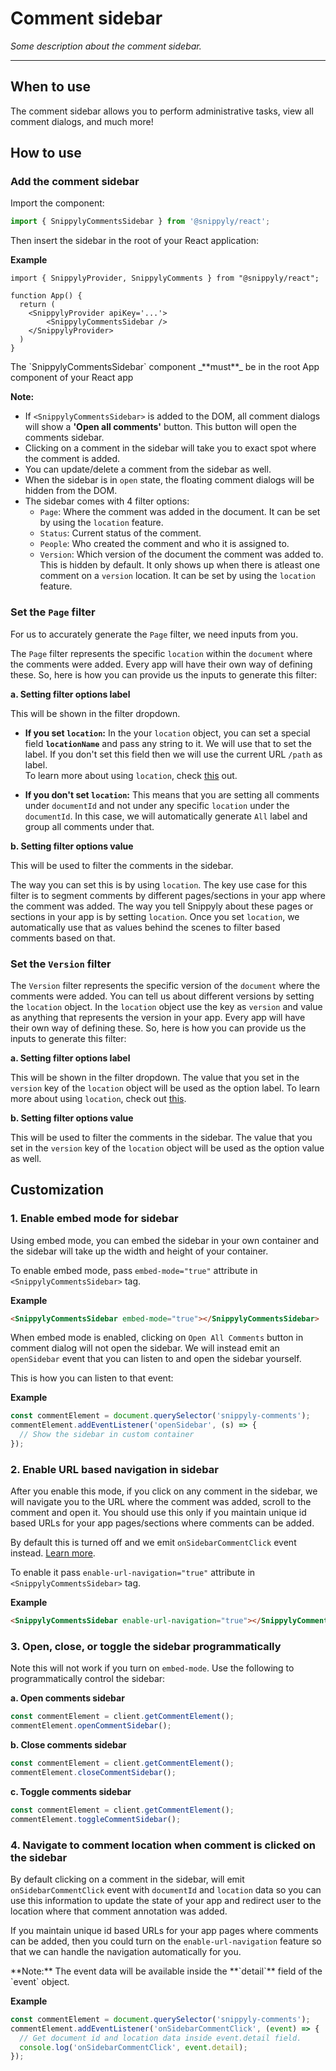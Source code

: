 
# Comment sidebar

_Some description about the comment sidebar._

---

## When to use

The comment sidebar allows you to perform administrative tasks, view all comment dialogs, and much more!

## How to use

### Add the comment sidebar

Import the component:

```jsx copy
import { SnippylyCommentsSidebar } from '@snippyly/react';
```

Then insert the sidebar in the root of your React application:

**Example**

```tsx copy {6} showLineNumbers
import { SnippylyProvider, SnippylyComments } from "@snippyly/react";

function App() {
  return (
    <SnippylyProvider apiKey='...'>
        <SnippylyCommentsSidebar />
    </SnippylyProvider>
  )
}
```

<Callout type="warning">
  The `SnippylyCommentsSidebar` component _**must**_ be in the root App component of your React app
</Callout>

**Note:**

- If `<SnippylyCommentsSidebar>` is added to the DOM, all comment dialogs will show a **'Open all comments'** button. This button will open the comments sidebar.
- Clicking on a comment in the sidebar will take you to exact spot where the comment is added.
- You can update/delete a comment from the sidebar as well.
- When the sidebar is in `open` state, the floating comment dialogs will be hidden from the DOM.
- The sidebar comes with 4 filter options:
  - `Page`: Where the comment was added in the document. It can be set by using the `location` feature.
  - `Status`: Current status of the comment.
  - `People`: Who created the comment and who it is assigned to.
  - `Version`: Which version of the document the comment was added to. This is hidden by default. It only shows up when there is atleast one comment on a `version` location. It can be set by using the `location` feature.

### Set the `Page` filter

For us to accurately generate the `Page` filter, we need inputs from you.

The `Page` filter represents the specific `location` within the `document` where the comments were added.  Every app will have their own way of defining these. So, here is how you can provide us the inputs to generate this filter:

**a. Setting filter options label**

This will be shown in the filter dropdown.

- **If you set `location`:**  In the your `location` object, you can set a special field **`locationName`** and pass any string to it. We will use that to set the label.  If you don't set this field then we will use the current URL `/path` as label.  
  To learn more about using `location`, check [this](doc:set-location) out.

- **If you don't set `location`:** This means that you are setting all comments under `documentId` and not under any specific `location` under the `documentId`.  In this case, we will automatically generate `All` label and group all comments under that.

**b. Setting filter options value**

This will be used to filter the comments in the sidebar.

The way you can set this is by using `location`. The key use case for this filter is to segment comments by different pages/sections in your app where the comment was added. The way you tell Snippyly about these pages or sections in your app is by setting `location`. Once you set `location`, we automatically use that as values behind the scenes to filter based comments based on that.

### Set the `Version` filter

The `Version` filter represents the specific version of the `document` where the comments were added. You can tell us about different versions by setting the `location` object. In the `location` object use the key as `version` and value as anything that represents the version in your app.  Every app will have their own way of defining these. So, here is how you can provide us the inputs to generate this filter:

**a. Setting filter options label**

This will be shown in the filter dropdown. The value that you set in the `version`  key of the `location` object will be used as the option label. To learn more about using `location`, check out [this](doc:set-location).

**b. Setting filter options value**

This will be used to filter the comments in the sidebar. The value that you set in the `version`  key of the `location` object will be used as the option value as well.

## Customization

### 1. Enable embed mode for sidebar

Using embed mode, you can embed the sidebar in your own container and the sidebar will take up the width and height of your container.

To enable embed mode, pass `embed-mode="true"` attribute in `<SnippylyCommentsSidebar>` tag.

**Example**

```html copy
<SnippylyCommentsSidebar embed-mode="true"></SnippylyCommentsSidebar>
```

When embed mode is enabled, clicking on `Open All Comments` button in comment dialog will not open the sidebar. We will instead emit an `openSidebar` event that you can listen to and open the sidebar yourself.

This is how you can listen to that event:

**Example**

```js copy
const commentElement = document.querySelector('snippyly-comments');
commentElement.addEventListener('openSidebar', (s) => {
  // Show the sidebar in custom container
});
```

### 2. Enable URL based navigation in sidebar

After you enable this mode, if you click on any comment in the sidebar, we will navigate you to the URL where the comment was added, scroll to the comment and open it. You should use this only if you maintain unique id based URLs for your app pages/sections where comments can be added.

By default this is turned off and we emit `onSidebarCommentClick` event instead. [Learn more]().

To enable it pass `enable-url-navigation="true"` attribute in `<SnippylyCommentsSidebar>` tag.

**Example**

```html copy
<SnippylyCommentsSidebar enable-url-navigation="true"></SnippylyCommentsSidebar>
```

### 3. Open, close, or toggle the sidebar programmatically

Note this will not work if you turn on `embed-mode`. Use the following to programmatically control the sidebar:

**a. Open comments sidebar**

```ts copy
const commentElement = client.getCommentElement();
commentElement.openCommentSidebar();
```

**b. Close comments sidebar**

```ts copy
const commentElement = client.getCommentElement();
commentElement.closeCommentSidebar();
```

**c. Toggle comments sidebar**

```ts copy
const commentElement = client.getCommentElement();
commentElement.toggleCommentSidebar();
```

### 4. Navigate to comment location when comment is clicked on the sidebar

By default clicking on a comment in the sidebar, will emit `onSidebarCommentClick` event with `documentId` and `location` data so you can use this information to update the state of your app and redirect user to the location where that comment annotation was added. 

If you maintain unique id based URLs for your app pages where comments can be added, then you could turn on the `enable-url-navigation` feature so that we can handle the navigation automatically for you.

<Callout type="info">
  **Note:** The event data will be available inside the **`detail`** field of the `event` object.
</Callout>

**Example**

```javascript copy
const commentElement = document.querySelector('snippyly-comments');
commentElement.addEventListener('onSidebarCommentClick', (event) => {
  // Get document id and location data inside event.detail field.
  console.log('onSidebarCommentClick', event.detail);
});
```